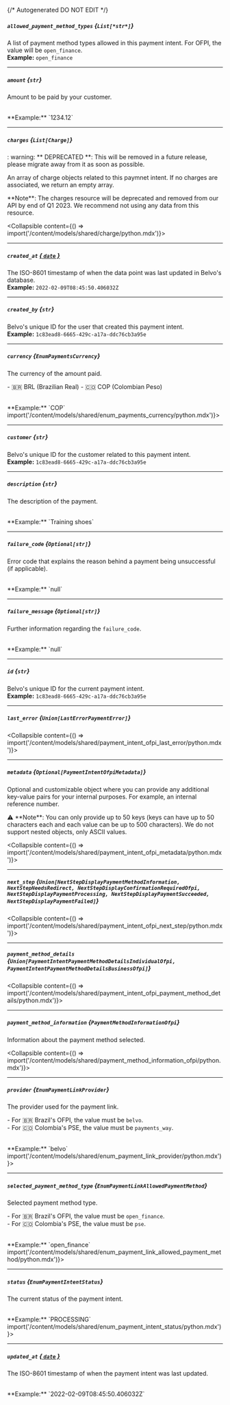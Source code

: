 {/* Autogenerated DO NOT EDIT  */}

##### `allowed_payment_method_types` *{`List[*str*]`}*
A list of payment method types allowed in this payment intent. For OFPI, the value will be `open_finance`.
<br/>
**Example:** `open_finance`

---
##### `amount` *{`str`}*
Amount to be paid by your customer.

<br/>
**Example:** `1234.12`

---
##### `charges` *{`List[Charge]`}*
: warning: \*\* DEPRECATED \*\*: This will be removed in a future release, please migrate away from it as soon as possible.

An array of charge objects related to this paymnet intent. If no charges are associated, we return an empty array.


\*\*Note\*\*: The charges resource will be deprecated and removed from our API by end of Q1 2023. We recommend not using any data from this resource. 

<Collapsible content={() => import('/content/models/shared/charge/python.mdx')}>
</Collapsible>

---
##### `created_at` [*{ `date` }*](https://docs.python.org/3/library/datetime.html#date-objects)
The ISO\-8601 timestamp of when the data point was last updated in Belvo's database.
<br/>
**Example:** `2022-02-09T08:45:50.406032Z`

---
##### `created_by` *{`str`}*
Belvo's unique ID for the user that created this payment intent.
<br/>
**Example:** `1c83ead8-6665-429c-a17a-ddc76cb3a95e`

---
##### `currency` *{`EnumPaymentsCurrency`}*
The currency of the amount paid.


  \- 🇧🇷 BRL (Brazilian Real)
  \- 🇨🇴 COP (Colombian Peso)

<br/>
**Example:** `COP`
<Collapsible content={() => import('/content/models/shared/enum_payments_currency/python.mdx')}>
</Collapsible>

---
##### `customer` *{`str`}*
Belvo's unique ID for the customer related to this payment intent.
<br/>
**Example:** `1c83ead8-6665-429c-a17a-ddc76cb3a95e`

---
##### `description` *{`str`}*
The description of the payment.

<br/>
**Example:** `Training shoes`

---
##### `failure_code` *{`Optional[str]`}*
Error code that explains the reason behind a payment being unsuccessful (if applicable).

<br/>
**Example:** `null`

---
##### `failure_message` *{`Optional[str]`}*
Further information regarding the `failure_code`.

<br/>
**Example:** `null`

---
##### `id` *{`str`}*
Belvo's unique ID for the current payment intent.
<br/>
**Example:** `1c83ead8-6665-429c-a17a-ddc76cb3a95e`

---
##### `last_error` *{`Union[LastErrorPaymentError]`}*
<Collapsible content={() => import('/content/models/shared/payment_intent_ofpi_last_error/python.mdx')}>
</Collapsible>

---
##### `metadata` *{`Optional[PaymentIntentOfpiMetadata]`}*
Optional and customizable object where you can provide any additional key\-value pairs for your internal purposes. For example, an internal reference number.


⚠️ \*\*Note\*\*: You can only provide up to 50 keys (keys can have up to 50 characters each and each value can be up to 500 characters). We do not support nested objects, only ASCII values.

<Collapsible content={() => import('/content/models/shared/payment_intent_ofpi_metadata/python.mdx')}>
</Collapsible>

---
##### `next_step` *{`Union[NextStepDisplayPaymentMethodInformation, NextStepNeedsRedirect, NextStepDisplayConfirmationRequiredOfpi, NextStepDisplayPaymentProcessing, NextStepDisplayPaymentSucceeded, NextStepDisplayPaymentFailed]`}*
<Collapsible content={() => import('/content/models/shared/payment_intent_ofpi_next_step/python.mdx')}>
</Collapsible>

---
##### `payment_method_details` *{`Union[PaymentIntentPaymentMethodDetailsIndividualOfpi, PaymentIntentPaymentMethodDetailsBusinessOfpi]`}*
<Collapsible content={() => import('/content/models/shared/payment_intent_ofpi_payment_method_details/python.mdx')}>
</Collapsible>

---
##### `payment_method_information` *{`PaymentMethodInformationOfpi`}*
Information about the payment method selected.

<Collapsible content={() => import('/content/models/shared/payment_method_information_ofpi/python.mdx')}>
</Collapsible>

---
##### `provider` *{`EnumPaymentLinkProvider`}*
The provider used for the payment link. 


\- For 🇧🇷 Brazil's OFPI, the value must be `belvo`.  
\- For 🇨🇴 Colombia's PSE, the value must be `payments_way`.

<br/>
**Example:** `belvo`
<Collapsible content={() => import('/content/models/shared/enum_payment_link_provider/python.mdx')}>
</Collapsible>

---
##### `selected_payment_method_type` *{`EnumPaymentLinkAllowedPaymentMethod`}*
Selected payment method type.

  \- For 🇧🇷 Brazil's OFPI, the value must be `open_finance`.  
  \- For 🇨🇴 Colombia's PSE, the value must be `pse`.

<br/>
**Example:** `open_finance`
<Collapsible content={() => import('/content/models/shared/enum_payment_link_allowed_payment_method/python.mdx')}>
</Collapsible>

---
##### `status` *{`EnumPaymentIntentStatus`}*
The current status of the payment intent.

<br/>
**Example:** `PROCESSING`
<Collapsible content={() => import('/content/models/shared/enum_payment_intent_status/python.mdx')}>
</Collapsible>

---
##### `updated_at` [*{ `date` }*](https://docs.python.org/3/library/datetime.html#date-objects)
The ISO\-8601 timestamp of when the payment intent was last updated.

<br/>
**Example:** `2022-02-09T08:45:50.406032Z`

